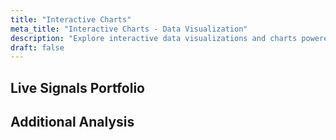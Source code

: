 ```yaml
---
title: "Interactive Charts"
meta_title: "Interactive Charts - Data Visualization"
description: "Explore interactive data visualizations and charts powered by Plotly.js"
draft: false
---
```



<div class="grid grid-cols-1 gap-6 lg:grid-cols-2">

<ChartDisplay
  client:only="react"
  title="Bitcoin Portfolio Value Comparison"
  category="Bitcoin Performance"
  description="Multi-strategy Bitcoin trading vs buy-and-hold approach from 2014-2025. Active strategy: $1,000 → $113,312 (11,231% return)."
  chartType="portfolio-value-comparison"
  status="frozen"
/>

<ChartDisplay
  client:only="react"
  title="Bitcoin Returns Comparison"
  category="Bitcoin Performance"
  description="Daily returns comparison: multi-strategy Bitcoin trading vs passive buy-and-hold showing day-to-day percentage changes over 3,960 days of market data."
  chartType="returns-comparison"
  status="frozen"
/>

<ChartDisplay
  client:only="react"
  title="Bitcoin Portfolio Drawdown Analysis"
  category="Bitcoin Risk Analysis"
  description="Bitcoin portfolio risk analysis showing drawdown periods. Maximum drawdown: 53.23% with 839-day recovery duration."
  chartType="portfolio-drawdowns"
  status="frozen"
/>

</div>

## Live Signals Portfolio

<div class="grid grid-cols-1 gap-6 lg:grid-cols-2">

<ChartDisplay
  client:only="react"
  title="Live Signals MFE/MAE Analysis"
  category="Live Trading Risk Analysis"
  description="Risk-reward analysis focusing on Maximum Favorable Excursion (MFE) and Maximum Adverse Excursion (MAE) with portfolio equity as context. Shows potential upside vs downside exposure in live trading."
  chartType="live-signals-equity-curve"
  status="frozen"
/>

<ChartDisplay
  client:only="react"
  title="Live Signals vs Market Benchmarks"
  category="Live Trading Performance Comparison"
  description="Comparative performance analysis showing live signals portfolio against major market benchmarks: SPY (S&P 500), QQQ (Nasdaq 100), and Bitcoin. All series normalized to 100% for relative performance comparison."
  chartType="live-signals-benchmark-comparison"
  status="frozen"
/>

<ChartDisplay
  client:only="react"
  title="Live Signals Drawdown Analysis"
  category="Live Trading Risk"
  description="Live portfolio drawdown periods showing risk management during real trading. Peak drawdown of $69.23 with successful recovery to profitability."
  chartType="live-signals-drawdowns"
  status="frozen"
/>

</div>

<div class="grid grid-cols-1 gap-6 lg:grid-cols-2">

<ChartDisplay
  client:only="react"
  title="Live Signals Weekly Candlestick Chart"
  category="Live Trading Technical Analysis"
  description="Weekly OHLC candlestick view of live signals equity performance. Aggregates daily equity data into weekly candles for technical analysis."
  chartType="live-signals-weekly-candlestick"
  status="frozen"
/>

<ChartDisplay
  client:only="react"
  title="Closed Position PnL Waterfall"
  category="Live Trading Individual Trades"
  description="Waterfall chart showing individual trade profits and losses from closed positions, sorted from highest to lowest PnL. Visualizes contribution of each trade to overall portfolio performance."
  chartType="trade-pnl-waterfall"
  status="frozen"
  frozenDate="2025-08-20"
/>

<ChartDisplay
  client:only="react"
  title="Position Cumulative PnL Time Series"
  category="Live Trading Positions"
  description="Multi-line time series showing cumulative PnL for each position, indexed to $0 at entry date. Shows closed positions data when no open positions are available (38 completed trades)."
  chartType="open-positions-pnl-timeseries"
  positionType="auto"
  status="frozen"
  frozenDate="2025-08-20"
/>

<ChartDisplay
  client:only="react"
  title="Position Cumulative PnL Time Series (Weekly)"
  category="Live Trading Positions"
  description="Weekly aggregated view of position PnL showing end-of-week cumulative values for each ticker. Shows closed positions data when no open positions are available, providing cleaner visualization of longer-term trends."
  chartType="open-positions-pnl-timeseries"
  timeframe="weekly"
  positionType="auto"
  status="frozen"
  frozenDate="2025-08-20"
/>

<ChartDisplay
  client:only="react"
  title="Open Position PnL Time Series (Indexed)"
  category="Live Trading Positions"
  description="Indexed view of position PnL showing cumulative values by position bar rather than date. Shows closed positions data when no open positions are available (38 completed trades), with each bar representing sequential position progression from entry onwards."
  chartType="open-positions-pnl-timeseries"
  timeframe="daily"
  indexed={true}
  positionType="open"
  status="frozen"
  frozenDate="2025-08-20"
/>

<ChartDisplay
  client:only="react"
  title="Closed Position PnL Performance"
  category="Live Trading Positions"
  description="Indexed view of position PnL showing cumulative values by position bar rather than date. Shows closed positions data when no open positions are available (38 completed trades), with each bar representing sequential position progression from entry onwards."
  chartType="closed-positions-pnl-timeseries"
  timeframe="daily"
  indexed={true}
  positionType="closed"
  status="frozen"
  frozenDate="2025-08-20"
/>

</div>

## Additional Analysis

<div class="grid grid-cols-1 gap-6">

<ChartDisplay
  client:only="react"
  title="Apple Price"
  category="Reference Data"
  description="Interactive chart showing Apple stock closing prices with current market data. Updated regularly from financial data sources."
  chartType="apple-stock"
/>

</div>
